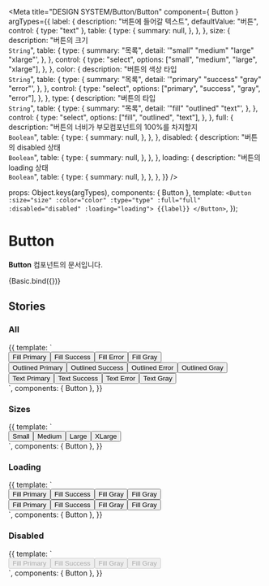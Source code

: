 
<Meta
  title="DESIGN SYSTEM/Button/Button"
  component={ Button }
  argTypes={{
    label: {
      description: "버튼에 들어갈 텍스트",
      defaultValue: "버튼",
      control: { type: "text" },
      table: {
        type: {
          summary: null,
        },
      },
    },
    size: {
      description: "버튼의 크기<br/>`String`",
      table: {
        type: {
          summary: "목록",
          detail: '"small" "medium" "large" "xlarge"',
        },
      },
      control: {
        type: "select",
        options: ["small", "medium", "large", "xlarge"],
      },
    },
    color: {
      description: "버튼의 색상 타입<br/>`String`",
      table: {
        type: {
          summary: "목록",
          detail: '"primary" "success" "gray" "error"',
        },
      },
      control: {
        type: "select",
        options: ["primary", "success", "gray", "error"],
      },
    },
    type: {
      description: "버튼의 타입<br/>`String`",
      table: {
        type: {
          summary: "목록",
          detail: '"fill" "outlined" "text"',
        },
      },
      control: {
        type: "select",
        options: ["fill", "outlined", "text"],
      },
    },
    full: {
      description: "버튼의 너비가 부모컴포넌트의 100%를 차지할지<br/>`Boolean`",
      table: {
        type: {
          summary: null,
        },
      },
    },
    disabled: {
      description: "버튼의 disabled 상태<br/>`Boolean`",
      table: {
        type: {
          summary: null,
        },
      },
    },
    loading: {
      description: "버튼의 loading 상태<br/>`Boolean`",
      table: {
        type: {
          summary: null,
        },
      },
    },
  }}
/>

  props: Object.keys(argTypes),
  components: { Button },
  template:
    `<Button :size="size" :color="color" :type="type" :full="full" :disabled="disabled" :loading="loading">
      {{label}}
    </Button>`,
});

# Button

**Button** 컴포넌트의 문서입니다.

<Story name="Basic" height="100px">
  {Basic.bind({})}
</Story>

<ArgsTable story="Basic" />

## Stories
### All
<Canvas>
    <Story name="All" height="100px">
        {{
            template: `
                <div>
                  <div style="display: flex">
                    <Button color="primary">Fill Primary</Button>
                    <Button color="success">Fill Success</Button>
                    <Button color="error">Fill Error</Button>
                    <Button color="gray">Fill Gray</Button>
                  </div>
                  <div style="display: flex">
                    <Button color="primary" type="outlined">Outlined Primary</Button>
                    <Button color="success" type="outlined">Outlined Success</Button>
                    <Button color="error" type="outlined">Outlined Error</Button>
                    <Button color="gray" type="outlined">Outlined Gray</Button>
                  </div>
                  <div style="display: flex">
                    <Button color="primary" type="text">Text Primary</Button>
                    <Button color="success" type="text">Text Success</Button>
                    <Button color="error" type="text">Text Error</Button>
                    <Button color="gray" type="text">Text Gray</Button>
                  </div>
                </div>
        `,
            components: { Button },
        }}
    </Story>
</Canvas>


### Sizes
<Canvas>
    <Story name="Sizes" height="100px">
        {{
            template: `
                <div>
                  <div style="display: flex">
                    <Button size="small">Small</Button>
                    <Button size="medium">Medium</Button>
                    <Button size="large">Large</Button>
                    <Button size="xlarge">XLarge</Button>
                  </div>
                </div>
        `,
            components: { Button },
        }}
    </Story>
</Canvas>

### Loading
<Canvas>
    <Story name="Loading" height="100px">
        {{
            template: `
                <div>
                  <div style="display: flex">
                    <Button color="primary" type="fill" size="medium" loading>Fill Primary</Button>
                    <Button color="success" type="fill" size="medium" loading>Fill Success</Button>
                    <Button color="error" type="fill" size="medium" loading>Fill Gray</Button>
                    <Button color="gray" type="fill" size="medium" loading>Fill Gray</Button>
                  </div>
                  <div style="display: flex">
                    <Button color="primary" type="outlined" size="medium" loading>Fill Primary</Button>
                    <Button color="success" type="outlined" size="medium" loading>Fill Success</Button>
                    <Button color="error" type="outlined" size="medium" loading>Fill Gray</Button>
                    <Button color="gray" type="outlined" size="medium" loading>Fill Gray</Button>
                  </div>
                </div>
        `,
            components: { Button },
        }}
    </Story>
</Canvas>

### Disabled
<Canvas>
    <Story name="Disabled" height="100px">
        {{
            template: `
                <div>
                  <div style="display: flex">
                    <Button color="primary" type="fill" size="medium" disabled>Fill Primary</Button>
                    <Button color="success" type="fill" size="medium" disabled>Fill Success</Button>
                    <Button color="error" type="fill" size="medium" disabled>Fill Gray</Button>
                    <Button color="gray" type="fill" size="medium" disabled>Fill Gray</Button>
                  </div>
                </div>
        `,
            components: { Button },
        }}
    </Story>
</Canvas>